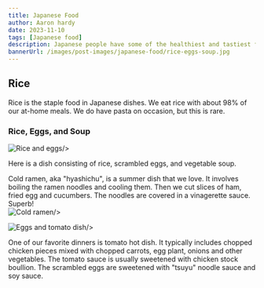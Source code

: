 ```yaml
---
title: Japanese Food
author: Aaron hardy
date: 2023-11-10
tags: [Japanese food]
description: Japanese people have some of the healthiest and tastiest food in the world.
bannerUrl: /images/post-images/japanese-food/rice-eggs-soup.jpg
---
```


## Rice

Rice is the staple food in Japanese dishes. We eat rice with about 98% of our at-home meals. We do have pasta on occasion, but this is rare.

### Rice, Eggs, and Soup

<div className="img-container">
<div>
<img
  src="/images/post-images/japanese-food/rice-eggs-soup.jpg"
  className="small left"
  alt="Rice and eggs"
  
/>
</div>
<div className="wide-text">

Here is a dish consisting of rice, scrambled eggs, and vegetable soup.

</div>
</div>

<div className="img-container">
<div className="wide-text">
Cold ramen, aka "hyashichu", is a summer dish that we love. It involves boiling the ramen noodles and cooling them. Then we cut slices of ham, fried egg and cucumbers. The noodles are covered in a vinagerette sauce. Superb!
</div>
<div>
<img
  src="/images/post-images/japanese-food/hyashichu-cold-ramen.jpg"
  className="small right"
  alt="Cold ramen"
  
/>

</div>
</div>

<div className="img-container">
<div>
<img
  src="/images/post-images/japanese-food/eggs-tomato-dish.jpg"
  className="small left"
  alt="Eggs and tomato dish"
  
/>
</div>
<div className="wide-text">

One of our favorite dinners is tomato hot dish. It typically includes chopped chicken pieces mixed with chopped carrots, egg plant, onions and other vegetables. The tomato sauce is usually sweetened with chicken stock boullion. The scrambled eggs are sweetened with "tsuyu" noodle sauce and soy sauce.

</div>
</div>
